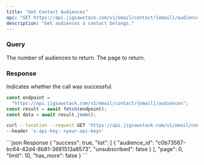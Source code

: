 ```yaml
---
title: "Get Contact Audiences"
api: "GET https://api.jigsawstack.com/v1/email/contact/{email}/audiences"
description: "Get audiences a contact belongs."
---
```


### Query

<ParamField query="limit" default="30" type="string">
  The number of audiences to return.
</ParamField>

<ParamField query="page" default="1" type="string">
  The page to return.
</ParamField>

<Snippet file="header.mdx" />

### Response

<ResponseField name="success" type="boolean">
  Indicates whether the call was successful.
</ResponseField>

<RequestExample>

```javascript Node.js
const endpoint =
  "https://api.jigsawstack.com/v1/email/contact/{email}/audiences";
const result = await fetch(endpoint);
const data = await result.json();
```

```bash cURL
curl --location --request GET 'https://api.jigsawstack.com/v1/email/contact/{email}/audiences' \
--header 'x-api-key: <your-api-key>'
```

</RequestExample>

<ResponseExample>
```json Response
{
  "success": true,
  "list": [
    {
      "audience_id": "c0b73567-bc64-42d4-8b81-3681513a8573",
      "unsubscribed": false
    }
  ],
  "page": 0,
  "limit": 10,
  "has_more": false
}
```

</ResponseExample>
